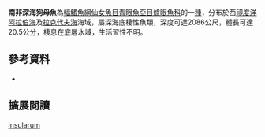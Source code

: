{{Speciesbox
| name = 南非深海狗母魚
| image = 
| image_width = 
| image_caption = 
| status = NE
| status_system = IUCN3.1
| genus = Bathypterois
| species = insularum
| authority = [[Alcock|Alcock]], 1892
| synonyms = 
}}

'''南非深海狗母魚'''為[[輻鰭魚綱|輻鰭魚綱]][[仙女魚目|仙女魚目]][[青眼魚亞目|青眼魚亞目]][[爐眼魚科|爐眼魚科]]的一[[種|種]]，分布於西[[印度洋|印度洋]][[阿拉伯海|阿拉伯海]]及[[拉克代夫海|拉克代夫海]]海域，屬深海底棲性魚類，深度可達2086公尺，體長可達20.5公分，棲息在底層水域，生活習性不明。
==參考資料==
*{{FishBase_species|genus=Bathypterois|species=insularum|year=2016|month=6}}

== 擴展閱讀 == 
{{refbegin}}
{{wikispecies-inline|Bathypterois insularum|南非深海狗母魚}}
{{refend}}
{{Taxonbar|from=Q5189092}}

[[Category:深海狗母魚屬|insularum]]


{{魚類小作品}}